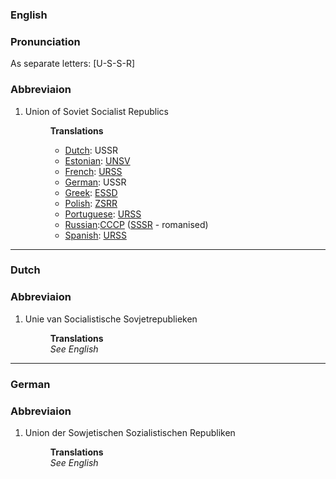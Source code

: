 ===English===
===Pronunciation===
As separate letters: [U-S-S-R]
===Abbreviaion===
#Union of Soviet Socialist Republics
#:'''Translations'''
#:*[[Dutch]]: USSR
#:*[[Estonian]]: [[UNSV]]
#:*[[French]]: [[URSS]]
#:*[[German]]: USSR
#:*[[Greek]]: [[ESSD]]
#:*[[Polish]]: [[ZSRR]]
#:*[[Portuguese]]: [[URSS]]
#:*[[Russian]]:[[CCCP]] ([[SSSR]] - romanised)
#:*[[Spanish]]: [[URSS]]

----
===Dutch===
===Abbreviaion===
#Unie van Socialistische Sovjetrepublieken
#:'''Translations'''
#:''See English''

----
===German===
===Abbreviaion===
#Union der Sowjetischen Sozialistischen Republiken
#:'''Translations'''
#:''See English''
